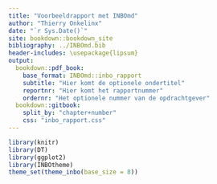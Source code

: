 ```yaml
--- 
title: "Voorbeeldrapport met INBOmd"
author: "Thierry Onkelinx"
date: "`r Sys.Date()`"
site: bookdown::bookdown_site
bibliography: ../INBOmd.bib
header-includes: \usepackage{lipsum}
output:
  bookdown::pdf_book:
    base_format: INBOmd::inbo_rapport
    subtitle: "Hier komt de optionele ondertitel"
    reportnr: "Hier komt het rapportnummer"
    ordernr: "Het optionele nummer van de opdrachtgever"
  bookdown::gitbook:
    split_by: "chapter+number"
    css: "inbo_rapport.css"
---
```


```r
library(knitr)
library(DT)
library(ggplot2)
library(INBOtheme)
theme_set(theme_inbo(base_size = 8))
```
